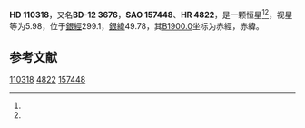 {{Starbox begin
| name = HD 110318
}}
{{Starbox observe
| epoch = [[J2000.0|J2000.0]]
| constell = {{星座名待查}}<ref name=SIMBAD>{{cite web
 | url=http://simbad.u-strasbg.fr/simbad/sim-id?Ident=HR+4822
 | title =Pulsating variable Star
 | publisher=Centre de Données astronomiques de Strasbourg
 | work=SIMBAD
 | accessdate=2012-07-13}}</ref><ref name=DATA>{{cite web
 | url=http://vizier.u-strasbg.fr/viz-bin/VizieR-5?-out.add=.&-source=5050&-corr=PK=HR&-out.max=9999&HR=4822
 | title=VizieR Detailed Page
 | accessdate=2012-07-13
 | archive-date=2019-02-16
 | archive-url=https://web.archive.org/web/20190216080704/http://vizier.u-strasbg.fr/viz-bin/VizieR-5?-out.add=.&-source=5050&-corr=PK=HR&-out.max=9999&HR=4822
 | dead-url=no
 }}</ref>
| 星官 = 
| ra = {{RA|12|41|16.2}}<ref name=SIMBAD /><ref name=DATA />
| dec = {{DEC|-13|0|54}}<ref name=SIMBAD /><ref name=DATA />
| appmag_v = 5.98<ref name=SIMBAD /><ref name=DATA />
}}
{{Starbox character
| class = F5V<ref name=SIMBAD /><ref name=DATA />
| b-v = 0.42<ref name=SIMBAD /><ref name=DATA />
| u-b = 0.1<ref name=SIMBAD /><ref name=DATA />
| r-i = <ref name=SIMBAD /><ref name=DATA />
| variable = 
}}
{{Starbox astrometry
| radial_v = 0.1
| prop_mo_ra = -11
| parallax = 0.014
| p_error =
}}
{{Starbox catalog
| names =BD-12 3676，[[SAO星表|SAO]] 157448，[[HD星表|HD]] 110318，[[HR星表|HR]] 4822}}
{{Starbox reference |Simbad=HR+4822}}
{{Starbox end}}

'''HD 110318'''，又名'''BD-12 3676'''，'''SAO 157448'''、'''HR 4822'''，是一颗恒星<ref name=SIMBAD /><ref name=DATA />，视星等为5.98，位于[[銀道座標系|銀經]]299.1，[[銀道座標系|銀緯]]49.78，其[[B1900.0|B1900.0]]坐标为赤經{{RA|12|36|4.6}}，赤緯{{DEC|-12|49.78|58}}。

== 参考文献 ==
{{reflist}}

{{star-stub}}

[[Category:HD和HDE天體|110318]]
[[Category:HR天體|4822]]
[[Category:SAO天體|157448]]